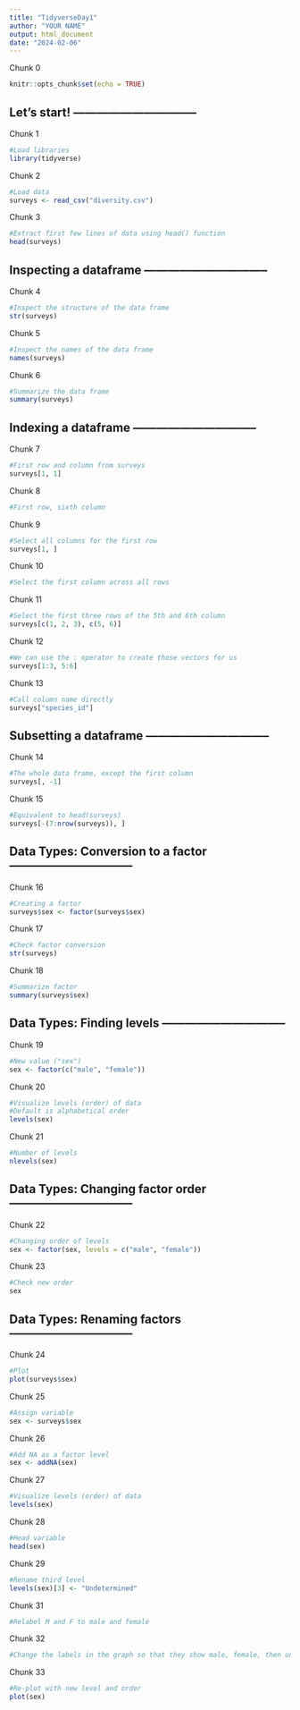 ---
title: "TidyverseDay1"
author: "YOUR NAME"
output: html_document
date: "2024-02-06"
---

Chunk 0
```{r setup, include=FALSE}
knitr::opts_chunk$set(echo = TRUE)
```

## Let's start! --------------------------------

Chunk 1
```{r}
#Load libraries
library(tidyverse)
```

Chunk 2
```{r}
#Load data
surveys <- read_csv("diversity.csv")
```

Chunk 3
```{r}
#Extract first few lines of data using head() function
head(surveys)
```

## Inspecting a dataframe --------------------------------

Chunk 4
```{r}
#Inspect the structure of the data frame
str(surveys)
```

Chunk 5
```{r}
#Inspect the names of the data frame
names(surveys)
```

Chunk 6
```{r}
#Summarize the data frame
summary(surveys)
```

## Indexing a dataframe --------------------------------

Chunk 7
```{r}
#First row and column from surveys
surveys[1, 1] 
```

Chunk 8
```{r}
#First row, sixth column

```

Chunk 9
```{r}
#Select all columns for the first row
surveys[1, ] 
```

Chunk 10
```{r}
#Select the first column across all rows

```

Chunk 11
```{r}
#Select the first three rows of the 5th and 6th column
surveys[c(1, 2, 3), c(5, 6)] 
```

Chunk 12
```{r}
#We can use the : operator to create those vectors for us
surveys[1:3, 5:6] 
```

Chunk 13
```{r}
#Call column name directly
surveys["species_id"] 
```

## Subsetting a dataframe --------------------------------

Chunk 14
```{r}
#The whole data frame, except the first column
surveys[, -1]    
```

Chunk 15
```{r}
#Equivalent to head(surveys)
surveys[-(7:nrow(surveys)), ] 
```

## Data Types: Conversion to a factor --------------------------------

Chunk 16
```{r}
#Creating a factor
surveys$sex <- factor(surveys$sex)
```

Chunk 17
```{r}
#Check factor conversion
str(surveys)

```

Chunk 18
```{r}
#Summarize factor
summary(surveys$sex)
```

## Data Types: Finding levels --------------------------------

Chunk 19
```{r}
#New value ("sex")
sex <- factor(c("male", "female"))
```

Chunk 20
```{r}
#Visualize levels (order) of data
#Default is alphabetical order
levels(sex)
```

Chunk 21
```{r}
#Number of levels
nlevels(sex)
```

## Data Types: Changing factor order --------------------------------

Chunk 22
```{r}
#Changing order of levels
sex <- factor(sex, levels = c("male", "female"))
```

Chunk 23
```{r}
#Check new order
sex
```


## Data Types: Renaming factors --------------------------------

Chunk 24
```{r}
#Plot
plot(surveys$sex)
```

Chunk 25
```{r}
#Assign variable
sex <- surveys$sex
```

Chunk 26
```{r}
#Add NA as a factor level
sex <- addNA(sex)
```

Chunk 27
```{r}
#Visualize levels (order) of data
levels(sex)
```

Chunk 28
```{r}
#Head variable
head(sex)
```

Chunk 29
```{r}
#Rename third level
levels(sex)[3] <- "Undetermined"
```

Chunk 31
```{r}
#Relabel M and F to male and female


```

Chunk 32
```{r}
#Change the labels in the graph so that they show male, female, then undetermined


```

Chunk 33
```{r}
#Re-plot with new level and order
plot(sex)
```




